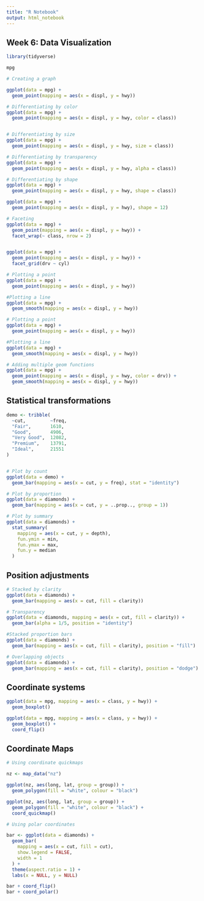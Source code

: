 ```yaml
---
title: "R Notebook"
output: html_notebook
---
```


## Week 6: Data Visualization


```r

library(tidyverse)

mpg

# Creating a graph

ggplot(data = mpg) + 
  geom_point(mapping = aes(x = displ, y = hwy))


```


```r

# Differentiating by color
ggplot(data = mpg) + 
  geom_point(mapping = aes(x = displ, y = hwy, color = class))


# Differentiating by size
ggplot(data = mpg) + 
  geom_point(mapping = aes(x = displ, y = hwy, size = class))

# Differentiating by transparency
ggplot(data = mpg) + 
  geom_point(mapping = aes(x = displ, y = hwy, alpha = class))

# Differentiating by shape
ggplot(data = mpg) + 
  geom_point(mapping = aes(x = displ, y = hwy, shape = class))

```

```r

ggplot(data = mpg) + 
  geom_point(mapping = aes(x = displ, y = hwy), shape = 12)

```

```r

# Faceting
ggplot(data = mpg) + 
  geom_point(mapping = aes(x = displ, y = hwy)) + 
  facet_wrap(~ class, nrow = 2)


ggplot(data = mpg) + 
  geom_point(mapping = aes(x = displ, y = hwy)) + 
  facet_grid(drv ~ cyl)

```


```r

# Plotting a point
ggplot(data = mpg) + 
  geom_point(mapping = aes(x = displ, y = hwy))

#Plotting a line
ggplot(data = mpg) + 
  geom_smooth(mapping = aes(x = displ, y = hwy))

```



```r

# Plotting a point
ggplot(data = mpg) + 
  geom_point(mapping = aes(x = displ, y = hwy))

#Plotting a line
ggplot(data = mpg) + 
  geom_smooth(mapping = aes(x = displ, y = hwy))

# Adding multiple geom functions
ggplot(data = mpg) + 
  geom_point(mapping = aes(x = displ, y = hwy, color = drv)) +
  geom_smooth(mapping = aes(x = displ, y = hwy))

```


## Statistical transformations

```r

demo <- tribble(
  ~cut,         ~freq,
  "Fair",       1610,
  "Good",       4906,
  "Very Good",  12082,
  "Premium",    13791,
  "Ideal",      21551
)


# Plot by count
ggplot(data = demo) +
  geom_bar(mapping = aes(x = cut, y = freq), stat = "identity")

# Plot by proportion
ggplot(data = diamonds) + 
  geom_bar(mapping = aes(x = cut, y = ..prop.., group = 1))

# Plot by summary
ggplot(data = diamonds) + 
  stat_summary(
    mapping = aes(x = cut, y = depth),
    fun.ymin = min,
    fun.ymax = max,
    fun.y = median
  )

```

## Position adjustments

```r

# Stacked by clarity
ggplot(data = diamonds) + 
  geom_bar(mapping = aes(x = cut, fill = clarity))

# Transparency
ggplot(data = diamonds, mapping = aes(x = cut, fill = clarity)) + 
  geom_bar(alpha = 1/5, position = "identity")

#Stacked proportion bars
ggplot(data = diamonds) + 
  geom_bar(mapping = aes(x = cut, fill = clarity), position = "fill")

# Overlapping objects
ggplot(data = diamonds) + 
  geom_bar(mapping = aes(x = cut, fill = clarity), position = "dodge")

```

## Coordinate systems

```r

ggplot(data = mpg, mapping = aes(x = class, y = hwy)) + 
  geom_boxplot()

ggplot(data = mpg, mapping = aes(x = class, y = hwy)) + 
  geom_boxplot() +
  coord_flip()

```


## Coordinate Maps

```r

# Using coordinate quickmaps

nz <- map_data("nz")

ggplot(nz, aes(long, lat, group = group)) +
  geom_polygon(fill = "white", colour = "black")

ggplot(nz, aes(long, lat, group = group)) +
  geom_polygon(fill = "white", colour = "black") +
  coord_quickmap()

```

```r

# Using polar coordinates

bar <- ggplot(data = diamonds) + 
  geom_bar(
    mapping = aes(x = cut, fill = cut), 
    show.legend = FALSE,
    width = 1
  ) + 
  theme(aspect.ratio = 1) +
  labs(x = NULL, y = NULL)

bar + coord_flip()
bar + coord_polar()

```


